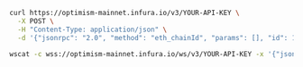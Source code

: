 
<Tabs>
  <TabItem value="cURL">

```bash
curl https://optimism-mainnet.infura.io/v3/YOUR-API-KEY \
  -X POST \
  -H "Content-Type: application/json" \
  -d '{"jsonrpc": "2.0", "method": "eth_chainId", "params": [], "id": 1}'
```

  </TabItem>
  <TabItem value="WSS">

```bash
wscat -c wss://optimism-mainnet.infura.io/ws/v3/YOUR-API-KEY -x '{"jsonrpc": "2.0", "method": "eth_chainId", "params": [], "id": 1}'
```

  </TabItem>
</Tabs>
